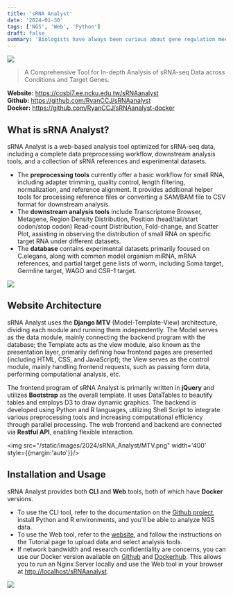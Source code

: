 ```yaml
---
title: 'sRNA Analyst'
date: '2024-01-30'
tags: ['NGS', 'Web', 'Python']
draft: false
summary: 'Biologists have always been curious about gene regulation mechanisms, such as which proteins are involved in which reactions, the combination of RNAs in which locations, and what outcomes are generated for target genes. This website may provide answers to your questions.'
---
```


![](/static/images/2024/sRNA_Analyst/tools.png)
> A Comprehensive Tool for In-depth Analysis of sRNA-seq Data across Conditions and Target Genes.

**Website:** https://cosbi7.ee.ncku.edu.tw/sRNAanalyst  
**Github:** https://github.com/RyanCCJ/sRNAanalyst  
**Docker:** https://github.com/RyanCCJ/sRNAanalyst-docker

## What is sRNA Analyst?

sRNA Analyst is a web-based analysis tool optimized for sRNA-seq data, including a complete data preprocessing workflow, downstream analysis tools, and a collection of sRNA references and experimental datasets.

- The **preprocessing tools** currently offer a basic workflow for small RNA, including adapter trimming, quality control, length filtering, normalization, and reference alignment. It provides additional helper tools for processing reference files or converting a SAM/BAM file to CSV format for downstream analysis.
- The **downstream analysis tools** include Transcriptome Browser, Metagene, Region Density Distribution, Position (head/tail/start codon/stop codon) Read-count Distribution, Fold-change, and Scatter Plot, assisting in observing the distribution of small RNA on specific target RNA under different datasets.
- The **database** contains experimental datasets primarily focused on C.elegans, along with common model organism miRNA, mRNA references, and partial target gene lists of worm, including Soma target, Germline target, WAGO and CSR-1 target.

![](/static/images/2024/sRNA_Analyst/workflow.png)

## Website Architecture
sRNA Analyst uses the **Django MTV** (Model-Template-View) architecture, dividing each module and running them independently. The Model serves as the data module, mainly connecting the backend program with the database; the Template acts as the view module, also known as the presentation layer, primarily defining how frontend pages are presented (including HTML, CSS, and JavaScript); the View serves as the control module, mainly handling frontend requests, such as passing form data, performing computational analysis, etc.

The frontend program of sRNA Analyst is primarily written in **jQuery** and utilizes **Bootstrap** as the overall template. It uses DataTables to beautify tables and employs D3 to draw dynamic graphics. The backend is developed using Python and R languages, utilizing Shell Script to integrate various preprocessing tools and increasing computational efficiency through parallel processing. The web frontend and backend are connected via **Restful API**, enabling flexible interaction.

<img src="/static/images/2024/sRNA_Analyst/MTV.png" width='400' style={{margin:'auto'}}/>

## Installation and Usage
sRNA Analyst provides both **CLI** and **Web** tools, both of which have **Docker** versions.

- To use the CLI tool, refer to the documentation on the [Github project](https://github.com/RyanCCJ/sRNAanalyst), install Python and R environments, and you'll be able to analyze NGS data.
- To use the Web tool, refer to the [website](https://cosbi7.ee.ncku.edu.tw/sRNAanalyst), and follow the instructions on the Tutorial page to upload data and select analysis tools.
- If network bandwidth and research confidentiality are concerns, you can use our Docker version available on [Github](https://github.com/RyanCCJ/sRNAanalyst-docker) and [Dockerhub](https://hub.docker.com/repository/docker/ryanccj/srna-analyst/). This allows you to run an Nginx Server locally and use the Web tool in your browser at [http://localhost/sRNAanalyst](http://localhost/sRNAanalyst).

![](/static/images/2024/sRNA_Analyst/docker.png)
